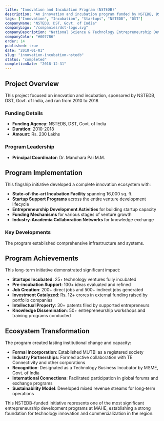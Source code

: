 ```yaml
---
title: "Innovation and Incubation Program (NSTEDB)"
description: "An innovation and incubation program funded by NSTEDB, DST, Govt. of India."
tags: ["Innovation", "Incubation", "Startups", "NSTEDB", "DST"]
companyName: "NSTEDB, DST, Govt. of India"
companyLogo: "/companies/dst-logo.svg"
companyDescription: "National Science & Technology Entrepreneurship Development Board"
companyColor: "#0077B6"
order: 14
published: true
date: "2010-01-01"
slug: "innovation-incubation-nstedb"
status: "completed"
completionDate: "2018-12-31"
---
```


## Project Overview

This project focused on innovation and incubation, sponsored by NSTEDB, DST, Govt. of India, and ran from 2010 to 2018.

### Funding Details
- **Funding Agency**: NSTEDB, DST, Govt. of India
- **Duration**: 2010-2018
- **Amount**: Rs. 230 Lakhs

### Program Leadership
- **Principal Coordinator**: Dr. Manohara Pai M.M.

## Program Implementation

This flagship initiative developed a complete innovation ecosystem with:

- **State-of-the-art Incubation Facility** spanning 16,000 sq. ft.
- **Startup Support Programs** across the entire venture development lifecycle
- **Entrepreneurship Development Activities** for building startup capacity
- **Funding Mechanisms** for various stages of venture growth
- **Industry-Academia Collaboration Networks** for knowledge exchange

### Key Developments

The program established comprehensive infrastructure and systems.

## Program Achievements

This long-term initiative demonstrated significant impact:

- **Startups Incubated**: 25+ technology ventures fully incubated
- **Pre-incubation Support**: 100+ ideas evaluated and refined
- **Job Creation**: 200+ direct jobs and 500+ indirect jobs generated
- **Investment Catalyzed**: Rs. 12+ crores in external funding raised by portfolio companies
- **Intellectual Property**: 30+ patents filed by supported entrepreneurs
- **Knowledge Dissemination**: 50+ entrepreneurship workshops and training programs conducted

## Ecosystem Transformation

The program created lasting institutional change and capacity:

- **Formal Incorporation**: Established MUTBI as a registered society
- **Industry Partnerships**: Formed active collaboration with TE Connectivity and other corporations
- **Recognition**: Designated as a Technology Business Incubator by MSME, Govt. of India
- **International Connections**: Facilitated participation in global forums and exchange programs
- **Sustainability Model**: Developed mixed revenue streams for long-term operations

This NSTEDB-funded initiative represents one of the most significant entrepreneurship development programs at MAHE, establishing a strong foundation for technology innovation and commercialization in the region. 